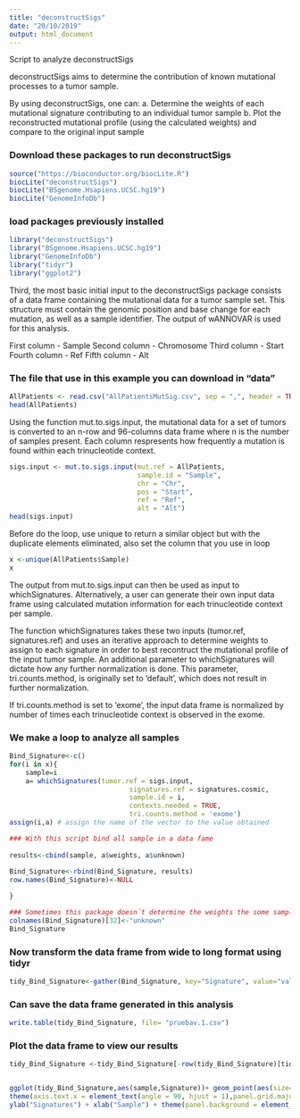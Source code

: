 ```yaml
---
title: "deconstructSigs"
date: "20/10/2019"
output: html_document
---
```


Script to analyze deconstructSigs

deconstructSigs aims to determine the contribution of known mutational processes to a tumor sample.

By using deconstructSigs, one can:
a. Determine the weights of each mutational signature contributing to an individual tumor sample
b. Plot the reconstructed mutational profile (using the calculated weights) and compare to the original input sample

### Download these packages to run deconstructSigs


```r
source("https://bioconductor.org/biocLite.R")
biocLite("deconstructSigs")
biocLite("BSgenome.Hsapiens.UCSC.hg19")
biocLite("GenomeInfoDb")
```

### load packages previously installed

```r
library("deconstructSigs")
library("BSgenome.Hsapiens.UCSC.hg19")
library("GenomeInfoDb")
library("tidyr")
library("ggplot2")
```

Third, the most basic initial input to the deconstructSigs package consists of a data frame containing the mutational data for a tumor sample set. This structure must contain the genomic position and base change for each mutation, as well as a sample identifier. The output of wANNOVAR is used for this analysis.

First column - Sample
Second column - Chromosome
Third column - Start
Fourth column - Ref
Fifth column - Alt

### The file that use in this example you can download in "data"

```r
AllPatients <- read.csv("AllPatientsMutSig.csv", sep = ",", header = TRUE)
head(AllPatients)
```

Using the function mut.to.sigs.input, the mutational data for a set of tumors is converted to an n-row and 96-columns data frame where n is the number of samples present. Each column respresents how frequently a mutation is found within each trinucleotide context.

```r
sigs.input <- mut.to.sigs.input(mut.ref = AllPatients, 
                                sample.id = "Sample", 
                                chr = "Chr", 
                                pos = "Start", 
                                ref = "Ref", 
                                alt = "Alt")
head(sigs.input)
```

Before do the loop, use unique to return a similar object but with the duplicate elements eliminated, also set the column that you use in loop

```r
x <-unique(AllPatients$Sample)
x
```


The output from mut.to.sigs.input can then be used as input to whichSignatures. Alternatively, a user can generate their own input data frame using calculated mutation information for each trinucleotide context per sample.

The function whichSignatures takes these two inputs (tumor.ref, signatures.ref) and uses an iterative approach to determine weights to assign to each signature in order to best recontruct the mutational profile of the input tumor sample. An additional parameter to whichSignatures will dictate how any further normalization is done. This parameter, tri.counts.method, is originally set to 'default', which does not result in further normalization.

If tri.counts.method is set to 'exome', the input data frame is normalized by number of times each trinucleotide context is observed in the exome.

### We make a loop to analyze all samples

```r
Bind_Signature<-c()
for(i in x){
    sample=i
    a= whichSignatures(tumor.ref = sigs.input, 
                              signatures.ref = signatures.cosmic, 
                              sample.id = i, 
                              contexts.needed = TRUE,
                              tri.counts.method = 'exome')
assign(i,a) # assign the name of the vector to the value obtained

### With this script bind all sample in a data fame
    
results<-cbind(sample, a$weights, a$unknown)  
    
Bind_Signature<-rbind(Bind_Signature, results)
row.names(Bind_Signature)<-NULL

}

### Sometimes this package doesn´t determine the weights the some samples and generate another column addition, we name it "unknown"
colnames(Bind_Signature)[32]<-"unknown"
Bind_Signature

```

### Now transform the data frame from wide to long format using tidyr

```r
tidy_Bind_Signature<-gather(Bind_Signature, key="Signature", value="valor", -sample)
```

### Can save the data frame generated in this analysis

```r
write.table(tidy_Bind_Signature, file= "pruebav.1.csv")
```

### Plot the data frame to view our results


```r
tidy_Bind_Signature <-tidy_Bind_Signature[-row(tidy_Bind_Signature)[tidy_Bind_Signature == 0],] ## To eliminate signature with value 0


ggplot(tidy_Bind_Signature,aes(sample,Signature))+ geom_point(aes(size=valor,color=Signature)) +
theme(axis.text.x = element_text(angle = 90, hjust = 1),panel.grid.major = element_line(colour = "gray"))+
ylab("Signatures") + xlab("Sample") + theme(panel.background = element_blank()) + guides(fill = guide_legend(override.aes = list(color = NA)), color = FALSE) 
```
